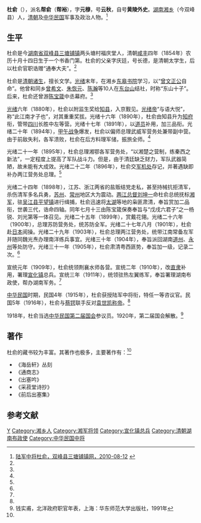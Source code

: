 {{Infobox Officeholder
|姓名=杜俞
|圖像=File:杜俞.jpg
|圖像大小=200px
|圖像說明=  
|字    = 
|號    = 
|別名    = 
|出生日期 = 
|出生地點 = 
|逝世日期 = 
|逝世地點 = 
|死因    = 
|墓地    = 
|籍貫    = 
|政黨    = 
|parents  = 
|配偶   =
|伴侶    = 
|relatives  =  
|children  =  
|著作    = 
|past    = 
}}
'''杜俞'''（{{bd|1854年||？}}），派名'''帮俞'''（'''帮裕'''），字'''元穆'''，号'''云秋'''，自号'''黄陵外史'''。[[湖南|湖南]][[湘乡|湘乡]]（今双峰县）人，[[清朝|清朝]]及[[中华民国|中华民国]]军事及政治人物。<ref name=dy>[http://www.sfstp.com.cn/html/renwen/2010/8-12/1081216283146237.htm 陆军中将杜俞，双峰县三塘铺镇网，2010-08-12] {{webarchive|url=https://web.archive.org/web/20140517125039/http://www.sfstp.com.cn/html/renwen/2010/8-12/1081216283146237.htm |date=2014-05-17 }}</ref>

==生平==
杜俞是今[[湖南省|湖南省]][[双峰县|双峰县]][[三塘铺镇|三塘铺镇]]两头塘村福庆堂人，清朝[[咸丰|咸丰]]四年（1854年）农历十月十四日生于一个书香门第。杜俞的父亲字庆廷，号长德，是清朝太学生，后以杜俞官职诰赠“通奉大夫”。<ref name=dy/>

杜俞是[[清朝|清朝]][[诸生|诸生]]，擅长文学。[[光绪|光绪]]末年，在湘乡[[东皋书院|东皋书院]]学习，以“[[曾文正公|曾文正公]]自命”。他曾和同乡[[曾希文|曾希文]]、[[朱恢元|朱恢元]]、[[陈瀚|陈瀚]]等10人在[[东台山|东台山]]结社，时称“东山十子”。后来，杜俞还曾游[[陈宝箴|陈宝箴]]中丞幕府。<ref name=dy/>

[[光绪|光绪]]六年（1880年），杜俞以附监生奖给[[知县|知县]]，入京觐见。[[光绪帝|光绪帝]]“与语大悦”，称“此江南才子也”，对其重重奖拔。光绪十六年（1890年），杜俞由知县升为[[知府|知府]]衔，管带[[四川|四川]]长胜中左等营。光绪十七年（1891年），以[[道员|道员]]补用，加三品衔。光绪二十年（1894年），[[甲午战争|甲午战争]]爆发，杜俞以偏师总理武威军营务处兼带副中营。由于前敌失利，各军溃败，杜俞在后方料理军储，振旅全师。<ref name=dy/>

光绪二十一年（1895年），杜俞总理湘鄂各军营务处，“以湘楚之营制，练秦西之新法”，一定程度上提高了军队战斗力。但是，由于清廷缺乏财力，军队武器简陋，故未能有大成效。光绪二十二年（1896年），杜俞交[[军机处|军机处]]存记，并著遇缺即补办两江营务处总理。<ref name=dy/>

光绪二十四年（1898年），江苏、浙江两省的盐贩结党走私，甚至持械抗拒清军，杀伤清军多名兵勇，[[苏州|苏州]]、[[常州|常州]]地区大为震动。[[两江总督|两江总督]][[刘坤一|刘坤一]]命杜俞总统抚标[[湘军|湘军]]，驻[[吴江县|吴江县]][[平望镇|平望镇]]进行缉捕，杜俞迅速将[[太湖|太湖]]等地的枭匪肃清，奉旨赏加二品衔，世袭三代，诰命四轴。同年七月十三由陈宝箴保奏奉旨与“戊戌六君子”之一杨锐、刘光第等一体召见。光绪二十五年（1899年），赏戴花翎。光绪二十六年（1900年），总理苏防营务处，统苏防全军。光绪二十七年八月（1901年），杜俞赴[[日本|日本]]阅操。光绪二十九年（1903年），杜俞总理两江营务处，统带江南常备左军并随同魏光焘办理南洋练兵事宜。光绪三十年（1904年），奉旨派回湖南[[道州|道州]]、[[永州|永州]]等处防守。光绪三十一年（1905年），杜俞肃清粤西匪势，奉旨加一级，记录二次。<ref name=dy/>

宣统元年（1909年），杜俞统领荆襄水师各营。宣统二年（1910年），改[[直隶|直隶]]补用，署理[[宣化镇|宣化镇]]总兵。宣统三年（1911年），统领驻热左翼练军，奉旨署理湖南布政使，帮办湖南军务。<ref name=dy/>

[[中华民国|中华民国]]时期，民国4年（1915年），杜俞获授陆军中将衔，特任一等咨议官。民国5年（1916年），杜俞与[[蔡锷|蔡锷]]联手反对[[袁世凯称帝|袁世凯称帝]]。<ref name=dy/>

1918年，杜俞当选[[中华民国第二届国会|中华民国第二届国会]]参议员。1920年，第二届国会解散。<ref>钱实甫，北洋政府职官年表，上海：华东师范大学出版社，1991年</ref>

==著作==
杜俞的藏书较为丰富。其著作也极多，主要著作有：<ref name=dy/>
*《海岳轩》丛刻
*《通商志》
*《出塞吟》
*《采菽堂诗抄》
*《前后出塞集》

==参考文献==
{{reflist}}
{{中華民國第二屆國會參議院議員}}
[[Category:杜姓|Y]]
[[Category:湘乡人|Category:湘乡人]]
[[Category:湘军将领|Category:湘军将领]]
[[Category:宣化镇总兵|Category:宣化镇总兵]]
[[Category:清朝湖南布政使|Category:清朝湖南布政使]]
[[Category:中华民国中将|Category:中华民国中将]]
